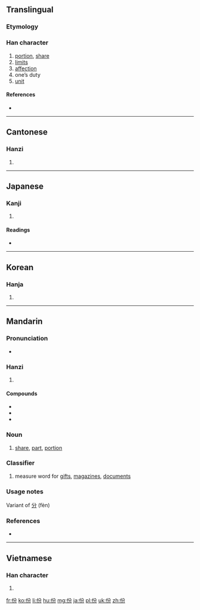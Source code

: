 {{also|彬}}
==Translingual==
{{stroke order}}

===Etymology===

{{Han compound|亻|分|c1=s|c2=p|ls=psc}}

===Han character===
{{Han char|rn=9|rad=人|as=04|sn=6|four=2822<sub>7</sub>|canj=人金尸竹 (OCSH)|ids=⿰[[亻]][[分]]}}

# [[portion]], [[share]]
# [[limits]]
# [[affection]]
# one’s duty
# [[unit]]

====References====
* {{Han ref|kx=0094.260|dkj=00418|dj=0201.020|hdz=10124.120|uh=4EFD|ud=20221|bh=A5F7|bd=42487}}

----

==Cantonese==

===Hanzi===
{{yue-hanzi|jyut=fan6|y=fan6}}

# {{defn|lang=yue|sort=人04}}

----

==Japanese==

===Kanji===
{{ja-kanji|grade=|rs=人04}}

# {{defn|lang=ja|sort=人04}}

====Readings====
* {{ja-readings|on=[[ひん]] (hin), [[ふん]] (fun)|kun=[[あきらか]] (akiraka), [[うるわしい]] (uruwashii)}}

----

==Korean==

===Hanja===
{{ko-hanja|hangeul=빈|rv=bin|mr=pin}}

# {{defn|lang=ko|sort=人04}}

----

==Mandarin==

===Pronunciation===
* {{audio|Zh-fèn.ogg|Audio|lang=cmn}}

===Hanzi===
{{cmn-hanzi|pin=[[fèn]] ([[fen4]])|wg=fen<sup>4</sup>}}

# {{defn|lang=cmn|sort=人04}}

====Compounds====
* {{l|cmn|成份}}
* {{l|cmn|缘份}}
* {{l|cmn|省份|tr=shěngfèn}}

===Noun===
{{cmn-noun|ts|pin=fèn|pint=fen4}}

# [[share]], [[part]], [[portion]]

===Classifier===
{{cmn-cls|ts|pin=fèn|pint=fen4}}

# measure word for [[gifts]], [[magazines]], [[documents]]

===Usage notes===
Variant of [[分]] (fèn)

===References===
* {{cite web
| url = http://www.mdbg.net/chindict/chindict.php?page=worddict&wdrst=0&wdqb=份
| title = 份
| work = MDBG English to Chinese dictionary ( Based on CC-CEDICT )
| language = Mandarin/English
| accessdate = 2014-03-01}}

----

==Vietnamese==

===Han character===
{{vi-hantu|[[phần]], [[phân]]|rs=人04}}

# {{defn|lang=vi|sort=人04}}

[[fr:份]]
[[ko:份]]
[[li:份]]
[[hu:份]]
[[mg:份]]
[[ja:份]]
[[pl:份]]
[[uk:份]]
[[zh:份]]